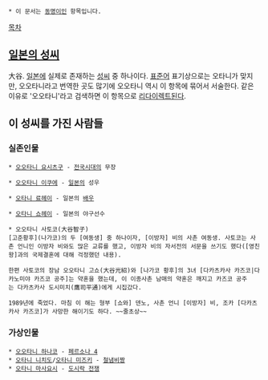 * 이 문서는 [[동명이인]] 항목입니다.

[[목차]]

== [[일본의 성씨]] ==
大谷. [[일본]]에 실제로 존재하는 [[성씨]] 중 하나이다. [[표준어]] 표기상으로는 오타니가 맞지만, 오오타니라고 번역한 곳도 많기에 오오타니 역시 이 항목에 묶어서 서술한다. 같은 이유로 '오오타니'라고 검색하면 이 항목으로 [[리다이렉트]]된다.

== 이 성씨를 가진 사람들 ==
=== 실존인물 ===
 * [[오오타니 요시츠구]] - [[전국시대]]의 무장

 * [[오오타니 이쿠에]] - [[일본]]의 성우

 * [[오타니 료헤이]] - 일본의 [[배우]]

 * [[오타니 쇼헤이]] - 일본의 야구선수

 * 오오타니 사토코(大谷智子)
 [고준황후](나가코)의 두 [여동생] 중 하나이자, [이방자] 비의 사촌 여동생. 사토코는 사촌 언니인 이방자 비와도 많은 교류를 했고, 이방자 비의 자서전의 서문을 쓰기도 했다([영친왕]과의 국제결혼에 대해 걱정했던 내용). 

 한편 사토코의 장남 오오타니 고쇼(大谷光紹)와 [나가코 황후]의 3녀 [다카츠카사 카즈코|다카노미야 카즈코 공주]는 약혼을 했는데, 이 이종사촌 남매의 약혼은 깨지고 카즈코 공주는 다카츠카사 도시미치(鷹司平通)에게 시집갔다. 

 1989년에 죽었다. 마침 이 해는 형부 [쇼와] 덴노, 사촌 언니 [이방자] 비, 조카 [다카츠카사 카즈코]가 사망한 해이기도 하다. ~~줄초상~~
=== 가상인물 ===
 * [[오오타니 하나코]] - [[페르소나 4]]
 * [[오타니 니치도]]/[[오타니 미즈키]] - [[철냄비짱]]
 * [[오타니 마사요시]] - [[도시락 전쟁]]
